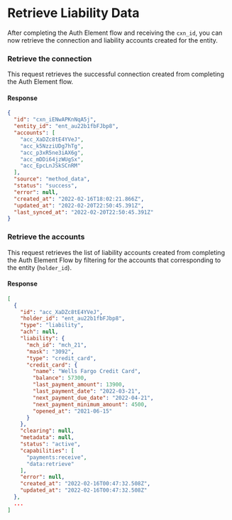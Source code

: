 
# Retrieve Liability Data
After completing the Auth Element flow and receiving the `cxn_id`, you can now retrieve
the connection and liability accounts created for the entity.

### Retrieve the connection
This request retrieves the successful connection created from completing the
Auth Element flow.

<ConnectionsRetrieve />

#### Response
```json
{
  "id": "cxn_iENwAPKnNqA5j",
  "entity_id": "ent_au22b1fbFJbp8",
  "accounts": [
    "acc_XaDZc8tE4YVeJ",
    "acc_k5NzziUDg7hTg",
    "acc_p3xR5ne3iAX6g",
    "acc_mDDi64jzWUgSx",
    "acc_EpcLnJSkSCnRM"
  ],
  "source": "method_data",
  "status": "success",
  "error": null,
  "created_at": "2022-02-16T18:02:21.866Z",
  "updated_at": "2022-02-20T22:50:45.391Z",
  "last_synced_at": "2022-02-20T22:50:45.391Z"
}
```

### Retrieve the accounts
This request retrieves the list of liability accounts created from completing the
Auth Element Flow by filtering for the accounts that corresponding to the
entity (`holder_id`).

<AccountsHolderMethodDataList />

#### Response
```json
[
  {
    "id": "acc_XaDZc8tE4YVeJ",
    "holder_id": "ent_au22b1fbFJbp8",
    "type": "liability",
    "ach": null,
    "liability": {
      "mch_id": "mch_21",
      "mask": "3092",
      "type": "credit_card",
      "credit_card": {
        "name": "Wells Fargo Credit Card",
        "balance": 57300,
        "last_payment_amount": 13900,
        "last_payment_date": "2022-03-21",
        "next_payment_due_date": "2022-04-21",
        "next_payment_minimum_amount": 4500,
        "opened_at": "2021-06-15"
      }
    },
    "clearing": null,
    "metadata": null,
    "status": "active",
    "capabilities": [
      "payments:receive",
      "data:retrieve"
    ],
    "error": null,
    "created_at": "2022-02-16T00:47:32.508Z",
    "updated_at": "2022-02-16T00:47:32.508Z"
  },
  ...
]
```
